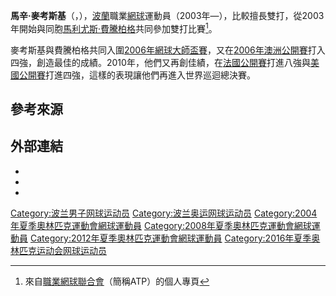 {{Infobox 网球
|姓名=Marcin Matkowski
|image=[[File:Matkowski.jpg|250px]]
|国籍={{POL}}
|生日={{birth_date_and_age|1981|1|15|mf=y}}
|出生地=[[波蘭|波蘭]][[華沙|華沙]]
|居住地=波蘭華沙
|身高= 6'2" (188 cm)
|体重= 178 lbs (81 kg)
|持拍手=右
|反拍=雙手
|转职业年=2003年
|球拍=
|球衣=
|球鞋=
|单打最高排名=647（2000年9月11日）
|双打最高排名=7（2012年7月9日）
|现单打排名=未有排名（2015年3月2日）
|现双打排名=27（2015年3月2日）
|单打冠军头衔=0
|双打冠军头衔=16
|职业战绩=
|奖金=2,958,815[[美元|美元]]
|澳網雙打最好成績=四強（2006）
|法網雙打最好成績=八強（2010、2013）
|溫網雙打最好成績=十六強（2013、2014）
|美網雙打最好成績=亞軍（2011）
|大满贯个数=
|奥运会最好成绩=
}}

'''馬辛·麥考斯基'''（{{lang-en|'''Marcin Matkowski'''}}，{{bd|1981年|1月15日|catIdx=Y}}），[[波蘭|波蘭]]職業[[網球|網球]]運動員（2003年—），比較擅長雙打，從2003年開始與同胞[[馬利尤斯·費騰柏格|馬利尤斯·費騰柏格]]共同參加雙打比賽<ref>來自[[職業網球聯合會|職業網球聯合會]]（簡稱ATP）的個人專頁</ref>。

麥考斯基與費騰柏格共同入圍[[2006年網球大師盃賽|2006年網球大師盃賽]]，又在[[2006年澳洲網球公開賽|2006年澳洲公開賽]]打入四強，創造最佳的成績。2010年，他們又再創佳績，在[[2010年法國網球公開賽|法國公開賽]]打進八強與[[2010年美國網球公開賽|美國公開賽]]打進四強，這樣的表現讓他們再進入世界巡迴總決賽。

== 參考來源 ==
{{reflist}}

== 外部連結 ==
* {{ATP|id=M844}}
* {{ITF Profile|馬辛·麥考斯基|10022765}}
* {{DavisCupplayerlink|id=10022765}}

{{網球人物小作品}}

{{DEFAULTSORT:Matkowski, Marcin}}

[[Category:波兰男子网球运动员|Category:波兰男子网球运动员]]
[[Category:波兰奥运网球运动员|Category:波兰奥运网球运动员]]
[[Category:2004年夏季奧林匹克運動會網球運動員|Category:2004年夏季奧林匹克運動會網球運動員]]
[[Category:2008年夏季奧林匹克運動會網球運動員|Category:2008年夏季奧林匹克運動會網球運動員]]
[[Category:2012年夏季奧林匹克運動會網球運動員|Category:2012年夏季奧林匹克運動會網球運動員]]
[[Category:2016年夏季奥林匹克运动会网球运动员|Category:2016年夏季奥林匹克运动会网球运动员]]